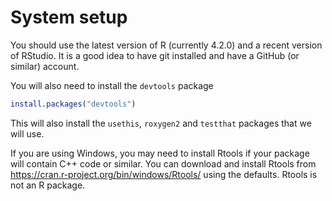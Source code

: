 # System setup

You should use the latest version of R (currently 4.2.0) and a recent version of RStudio.
It is a good idea to have git installed and have a GitHub (or similar) account.

You will also need to install the `devtools` package

```r
install.packages("devtools")
```

This will also install the `usethis`, `roxygen2` and `testthat` packages that we will use.

If you are using Windows, you may need to install Rtools if your package will contain C++ code or similar. 
You can download and install Rtools from  [https://cran.r-project.org/bin/windows/Rtools/](https://cran.r-project.org/bin/windows/Rtools/) using the defaults.
Rtools is not an R package.